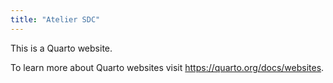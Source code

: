 ```yaml
---
title: "Atelier SDC"
---
```


This is a Quarto website.

To learn more about Quarto websites visit <https://quarto.org/docs/websites>.
